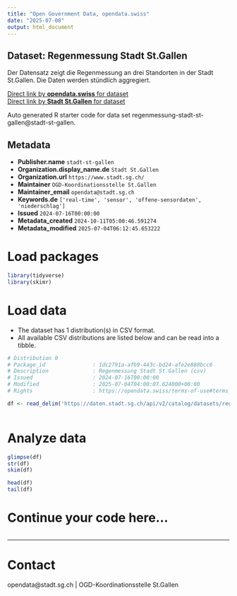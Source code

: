 ```yaml
---
title: "Open Government Data, opendata.swiss"
date: "2025-07-08"
output: html_document
---
```


## Dataset: Regenmessung Stadt St.Gallen

Der Datensatz zeigt die Regenmessung an drei Standorten in der Stadt St.Gallen. Die Daten werden stündlich aggregiert.

[Direct link by **opendata.swiss** for dataset](https://opendata.swiss/de/dataset/regenmessung-stadt-st-gallen)<br>
[Direct link by **Stadt St.Gallen** for dataset](https://daten.stadt.sg.ch/explore/dataset/regenmessung-stadt-st-gallen/)

Auto generated R starter code for data set regenmessung-stadt-st-gallen@stadt-st-gallen.

## Metadata

- **Publisher.name** `stadt-st-gallen`
- **Organization.display_name.de** `Stadt St.Gallen`
- **Organization.url** `https://www.stadt.sg.ch/`
- **Maintainer** `OGD-Koordinationsstelle St.Gallen`
- **Maintainer_email** `opendata@stadt.sg.ch`
- **Keywords.de** `['real-time', 'sensor', 'offene-sensordaten', 'niederschlag']`
- **Issued** `2024-07-16T00:00:00`
- **Metadata_created** `2024-10-11T05:00:46.591274`
- **Metadata_modified** `2025-07-04T06:12:45.653222`


# Load packages

```r

library(tidyverse)
library(skimr)

```

# Load data

-   The dataset has 1 distribution(s) in CSV format.
-   All available CSV distributions are listed below and can be read into a tibble.

```r

# Distribution 0
# Package_id               : 1dc2791a-afb9-443c-bd24-afe2e880bcc6
# Description              : Regenmessung Stadt St.Gallen (csv)
# Issued                   : 2024-07-16T00:00:00
# Modified                 : 2025-07-04T04:00:07.624000+00:00
# Rights                   : https://opendata.swiss/terms-of-use#terms_by

df <- read_delim('https://daten.stadt.sg.ch/api/v2/catalog/datasets/regenmessung-stadt-st-gallen/exports/csv?use_labels=true')



```

# Analyze data

```r

glimpse(df)
str(df)
skim(df)

head(df)
tail(df)

```

# Continue your code here...

```r

```

------------------------------------------------------------------------

# Contact

opendata@stadt.sg.ch | OGD-Koordinationsstelle St.Gallen
